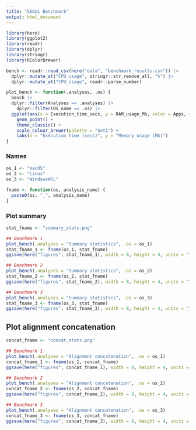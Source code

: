 ```yaml
---
title: "SEGUL Benchmark"
output: html_document
---
```


```r
library(here)
library(ggplot2)
library(readr)
library(dplyr)
library(stringr)
library(RColorBrewer)
```


```r
bench <- readr::read_csv(here("data", "benchmark_results.csv")) |>
  dplyr::mutate_at("CPU_usage", stringr::str_remove_all, "%") |>
  dplyr::mutate_at("CPU_usage", readr::parse_number)
```

```r
plot_bench <- function(.analyses, .os) {
  bench |>
  dplyr::filter(Analyses == .analyses) |>
    dplyr::filter(OS_name == .os) |>
  ggplot(aes(x = Execution_time_secs, y = RAM_usage_Mb, color = Apps, shape = Datasets)) +
    geom_point() +
    theme_classic() +
    scale_colour_brewer(palette = "Set1") +
    labs(x = "Execution time (secs)", y = "Memory usage (Mb)")
}

```

### Names

```r
os_1 <- "macOS"
os_2 <- "Linux"
os_3 <- "WindowsWSL"

fname <- function(os, analysis_name) {
  paste0(os, "_", analysis_name)
}
```


### Plot summary

```r
stat_fname <- "summary_stats.png"

## Benchmark 1
plot_bench(.analyses = "Summary statistics", .os = os_1)
stat_fname_1 <- fname(os_1, stat_fname)
ggsave(here("figures", stat_fname_1), width = 8, height = 4, units = "in")

## Benchmark 2
plot_bench(.analyses = "Summary statistics", .os = os_2)
stat_fname_2 <- fname(os_2, stat_fname)
ggsave(here("figures", stat_fname_2), width = 8, height = 4, units = "in")

## Benchmark 3
plot_bench(.analyses = "Summary statistics", .os = os_3)
stat_fname_3 <- fname(os_3, stat_fname)
ggsave(here("figures", stat_fname_3), width = 8, height = 4, units = "in")
```

## Plot alignment concatenation

```r
concat_fname <- "concat_stats.png"

## Benchmark 1
plot_bench(.analyses = "Alignment concatenation", .os = os_1)
concat_fname_1 <- fname(os_1, concat_fname)
ggsave(here("figures", concat_fname_1), width = 8, height = 4, units = "in")

## Benchmark 2
plot_bench(.analyses = "Alignment concatenation", .os = os_2)
concat_fname_2 <- fname(os_2, concat_fname)
ggsave(here("figures", concat_fname_2), width = 8, height = 4, units = "in")

## Benchmark 3
plot_bench(.analyses = "Alignment concatenation", .os = os_3)
concat_fname_3 <- fname(os_3, concat_fname)
ggsave(here("figures", concat_fname_3), width = 8, height = 4, units = "in")
```

